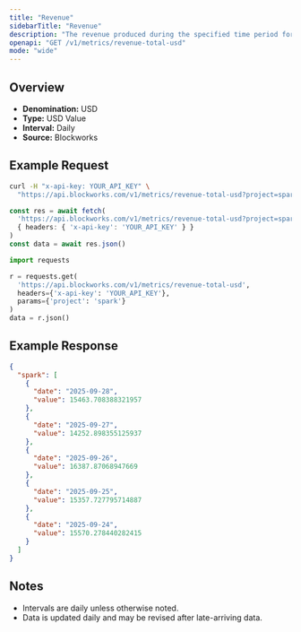 ```yaml
---
title: "Revenue"
sidebarTitle: "Revenue"
description: "The revenue produced during the specified time period for given project."
openapi: "GET /v1/metrics/revenue-total-usd"
mode: "wide"
---
```


## Overview

- **Denomination:** USD
- **Type:** USD Value
- **Interval:** Daily
- **Source:** Blockworks

## Example Request

<CodeGroup>

```bash cURL
curl -H "x-api-key: YOUR_API_KEY" \
  "https://api.blockworks.com/v1/metrics/revenue-total-usd?project=spark"
```

```typescript TypeScript
const res = await fetch(
  'https://api.blockworks.com/v1/metrics/revenue-total-usd?project=spark',
  { headers: { 'x-api-key': 'YOUR_API_KEY' } }
)
const data = await res.json()
```

```python Python
import requests

r = requests.get(
  'https://api.blockworks.com/v1/metrics/revenue-total-usd',
  headers={'x-api-key': 'YOUR_API_KEY'},
  params={'project': 'spark'}
)
data = r.json()
```

</CodeGroup>

## Example Response

```json
{
  "spark": [
    {
      "date": "2025-09-28",
      "value": 15463.708388321957
    },
    {
      "date": "2025-09-27",
      "value": 14252.898355125937
    },
    {
      "date": "2025-09-26",
      "value": 16387.87068947669
    },
    {
      "date": "2025-09-25",
      "value": 15357.727795714887
    },
    {
      "date": "2025-09-24",
      "value": 15570.278440282415
    }
  ]
}
```

## Notes
- Intervals are daily unless otherwise noted.
- Data is updated daily and may be revised after late-arriving data.